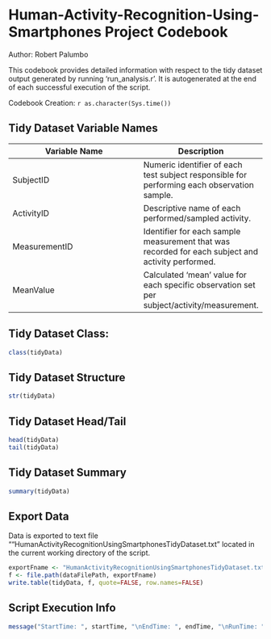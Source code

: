 # Human-Activity-Recognition-Using-Smartphones Project Codebook

Author: Robert Palumbo

This codebook provides detailed information with respect to 
the tidy dataset output generated by running 'run_analysis.r'.
It is autogenerated at the end of each successful execution
of the script.

Codebook Creation:  `r as.character(Sys.time())`

## Tidy Dataset Variable Names
Variable Name    | Description
-----------------|------------
SubjectID        | Numeric identifier of each test subject responsible for performing each observation sample. 
ActivityID       | Descriptive name of each performed/sampled activity. 
MeasurementID    | Identifier for each sample measurement that was recorded for each subject and activity performed.
MeanValue        | Calculated 'mean' value for each specific observation set per subject/activity/measurement.

## Tidy Dataset Class:
```r
class(tidyData)
```

## Tidy Dataset Structure
```r
str(tidyData)
```

## Tidy Dataset Head/Tail
```r
head(tidyData)
tail(tidyData)
```

## Tidy Dataset Summary
```r
summary(tidyData)
```

## Export Data
Data is exported to text file ""HumanActivityRecognitionUsingSmartphonesTidyDataset.txt" located in the current working directory of the script.

```r
exportFname <- "HumanActivityRecognitionUsingSmartphonesTidyDataset.txt"
f <- file.path(dataFilePath, exportFname)
write.table(tidyData, f, quote=FALSE, row.names=FALSE)
```

## Script Execution Info
```r
message("StartTime: ", startTime, "\nEndTime: ", endTime, "\nRunTime: ", runTime)
```
